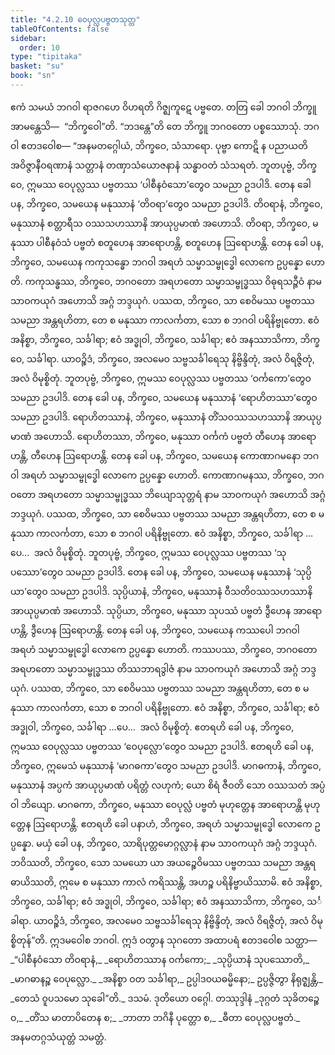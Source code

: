 ```yaml
---
title: "4.2.10 ဝေပုလ္လပဗ္ဗတသုတ္တ"
tableOfContents: false
sidebar:
  order: 10
type: "tipitaka"
basket: "su"
book: "sn"
---
```



<DynamicBreadcrumb />

<Division number="143" book="sn" e="ch" v="18" p="300">

<Paragraph number="885" book="sn">
ဧကံ သမယံ ဘဂဝါ ရာဇဂဟေ ဝိဟရတိ ဂိဇ္ဈကူဋေ ပဗ္ဗတေ. တတြ ခေါ ဘဂဝါ ဘိက္ခူ အာမန္တေသိ—  “ဘိက္ခဝေါ”တိ. “ဘဒန္တေ”တိ တေ ဘိက္ခူ ဘဂဝတော ပစ္စဿောသုံ. ဘဂဝါ ဧတဒဝေါစ—
</Paragraph>

<Paragraph number="886" book="sn">
“အနမတဂ္ဂေါယံ, ဘိက္ခဝေ, သံသာရော. ပုဗ္ဗာ ကောဋိ န ပညာယတိ အဝိဇ္ဇာနီဝရဏာနံ သတ္တာနံ တဏှာသံယောဇနာနံ သန္ဓာဝတံ သံသရတံ. ဘူတပုဗ္ဗံ, ဘိက္ခဝေ, ဣမဿ ဝေပုလ္လဿ ပဗ္ဗတဿ ‘ပါစီနဝံသော’တွေဝ သမညာ ဥဒပါဒိ. တေန ခေါ ပန, ဘိက္ခဝေ, သမယေန မနုဿာနံ ‘တိဝရာ’တွေဝ သမညာ ဥဒပါဒိ. တိဝရာနံ, ဘိက္ခဝေ, မနုဿာနံ စတ္တာရီသ ဝဿသဟဿာနိ အာယုပ္ပမာဏံ အဟောသိ. တိဝရာ, ဘိက္ခဝေ, မနုဿာ ပါစီနဝံသံ ပဗ္ဗတံ စတူဟေန အာရောဟန္တိ, စတူဟေန ဩရောဟန္တိ. တေန ခေါ ပန, ဘိက္ခဝေ, သမယေန ကကုသန္ဓော ဘဂဝါ အရဟံ သမ္မာသမ္ဗုဒ္ဓေါ လောကေ ဥပ္ပန္နော ဟောတိ. ကကုသန္ဓဿ, ဘိက္ခဝေ, ဘဂဝတော အရဟတော သမ္မာသမ္ဗုဒ္ဓဿ ဝိဓုရသဉ္ဇီဝံ နာမ သာဝကယုဂံ အဟောသိ အဂ္ဂံ ဘဒ္ဒယုဂံ. ပဿထ, ဘိက္ခဝေ, သာ စေဝိမဿ ပဗ္ဗတဿ သမညာ အန္တရဟိတာ, တေ စ မနုဿာ ကာလင်္ကတာ, သော စ ဘဂဝါ ပရိနိဗ္ဗုတော. ဧဝံ အနိစ္စာ, ဘိက္ခဝေ, သင်္ခါရာ; ဧဝံ အဒ္ဓုဝါ, ဘိက္ခဝေ, သင်္ခါရာ; ဧဝံ အနဿာသိကာ, ဘိက္ခဝေ, သင်္ခါရာ. ယာဝဉ္စိဒံ, ဘိက္ခဝေ, အလမေဝ သဗ္ဗသင်္ခါရေသု နိဗ္ဗိန္ဒိတုံ, အလံ ဝိရဇ္ဇိတုံ, အလံ ဝိမုစ္စိတုံ.
</Paragraph>

<Paragraph number="887" book="sn">
ဘူတပုဗ္ဗံ, ဘိက္ခဝေ, ဣမဿ ဝေပုလ္လဿ ပဗ္ဗတဿ ‘ဝင်္ကကော’တွေဝ သမညာ ဥဒပါဒိ. တေန ခေါ ပန, ဘိက္ခဝေ, သမယေန မနုဿာနံ ‘ရောဟိတဿာ’တွေဝ သမညာ ဥဒပါဒိ. ရောဟိတဿာနံ, ဘိက္ခဝေ, မနုဿာနံ တိံသဝဿသဟဿာနိ အာယုပ္ပမာဏံ အဟောသိ. ရောဟိတဿာ, ဘိက္ခဝေ, မနုဿာ ဝင်္ကကံ ပဗ္ဗတံ တီဟေန အာရောဟန္တိ, တီဟေန ဩရောဟန္တိ. တေန ခေါ ပန, ဘိက္ခဝေ, သမယေန ကောဏာဂမနော ဘဂဝါ အရဟံ သမ္မာသမ္ဗုဒ္ဓေါ လောကေ ဥပ္ပန္နော ဟောတိ. ကောဏာဂမနဿ, ဘိက္ခဝေ, ဘဂဝတော အရဟတော သမ္မာသမ္ဗုဒ္ဓဿ ဘိယျောသုတ္တရံ နာမ သာဝကယုဂံ အဟောသိ အဂ္ဂံ ဘဒ္ဒယုဂံ. ပဿထ, ဘိက္ခဝေ, သာ စေဝိမဿ ပဗ္ဗတဿ သမညာ အန္တရဟိတာ, တေ စ မနုဿာ ကာလင်္ကတာ, သော စ ဘဂဝါ ပရိနိဗ္ဗုတော. ဧဝံ အနိစ္စာ, ဘိက္ခဝေ, သင်္ခါရာ …ပေ…  အလံ ဝိမုစ္စိတုံ.
</Paragraph>

<Paragraph number="888" book="sn">
ဘူတပုဗ္ဗံ, ဘိက္ခဝေ, ဣမဿ ဝေပုလ္လဿ ပဗ္ဗတဿ ‘သုပဿော’တွေဝ သမညာ ဥဒပါဒိ. တေန ခေါ ပန, ဘိက္ခဝေ, သမယေန မနုဿာနံ ‘သုပ္ပိယာ’တွေဝ သမညာ ဥဒပါဒိ. သုပ္ပိယာနံ, ဘိက္ခဝေ, မနုဿာနံ ဝီသတိဝဿသဟဿာနိ အာယုပ္ပမာဏံ အဟောသိ. သုပ္ပိယာ, ဘိက္ခဝေ, မနုဿာ သုပဿံ ပဗ္ဗတံ ဒွီဟေန အာရောဟန္တိ, ဒွီဟေန ဩရောဟန္တိ. တေန ခေါ ပန, ဘိက္ခဝေ, သမယေန ကဿပေါ ဘဂဝါ အရဟံ သမ္မာသမ္ဗုဒ္ဓေါ လောကေ ဥပ္ပန္နော ဟောတိ. ကဿပဿ, ဘိက္ခဝေ, ဘဂဝတော အရဟတော သမ္မာသမ္ဗုဒ္ဓဿ တိဿဘာရဒွါဇံ နာမ သာဝကယုဂံ အဟောသိ အဂ္ဂံ ဘဒ္ဒယုဂံ. ပဿထ, ဘိက္ခဝေ, သာ စေဝိမဿ ပဗ္ဗတဿ သမညာ အန္တရဟိတာ, တေ စ မနုဿာ ကာလင်္ကတာ, သော စ ဘဂဝါ ပရိနိဗ္ဗုတော. ဧဝံ အနိစ္စာ, ဘိက္ခဝေ, သင်္ခါရာ; ဧဝံ အဒ္ဓုဝါ, ဘိက္ခဝေ, သင်္ခါရာ …ပေ…  အလံ ဝိမုစ္စိတုံ.
</Paragraph>

<Paragraph number="889" book="sn">
ဧတရဟိ ခေါ ပန, ဘိက္ခဝေ, ဣမဿ ဝေပုလ္လဿ ပဗ္ဗတဿ ‘ဝေပုလ္လော’တွေဝ သမညာ ဥဒပါဒိ. ဧတရဟိ ခေါ ပန, ဘိက္ခဝေ, ဣမေသံ မနုဿာနံ ‘မာဂဓကာ’တွေဝ သမညာ ဥဒပါဒိ. မာဂဓကာနံ, ဘိက္ခဝေ, မနုဿာနံ အပ္ပကံ အာယုပ္ပမာဏံ ပရိတ္တံ လဟုကံ; ယော စိရံ ဇီဝတိ သော ဝဿသတံ အပ္ပံ ဝါ ဘိယျော. မာဂဓကာ, ဘိက္ခဝေ, မနုဿာ ဝေပုလ္လံ ပဗ္ဗတံ မုဟုတ္တေန အာရောဟန္တိ မုဟုတ္တေန ဩရောဟန္တိ. ဧတရဟိ ခေါ ပနာဟံ, ဘိက္ခဝေ, အရဟံ သမ္မာသမ္ဗုဒ္ဓေါ လောကေ ဥပ္ပန္နော. မယှံ ခေါ ပန, ဘိက္ခဝေ, သာရိပုတ္တမောဂ္ဂလ္လာနံ နာမ သာဝကယုဂံ အဂ္ဂံ ဘဒ္ဒယုဂံ. ဘဝိဿတိ, ဘိက္ခဝေ, သော သမယော ယာ အယဉ္စေဝိမဿ ပဗ္ဗတဿ သမညာ အန္တရဓာယိဿတိ, ဣမေ စ မနုဿာ ကာလံ ကရိဿန္တိ, အဟဉ္စ ပရိနိဗ္ဗာယိဿာမိ. ဧဝံ အနိစ္စာ, ဘိက္ခဝေ, သင်္ခါရာ; ဧဝံ အဒ္ဓုဝါ, ဘိက္ခဝေ, သင်္ခါရာ; ဧဝံ အနဿာသိကာ, ဘိက္ခဝေ, သင်္ခါရာ. ယာဝဉ္စိဒံ, ဘိက္ခဝေ, အလမေဝ သဗ္ဗသင်္ခါရေသု နိဗ္ဗိန္ဒိတုံ, အလံ ဝိရဇ္ဇိတုံ, အလံ ဝိမုစ္စိတုန်”တိ.
</Paragraph>

<Paragraph number="890" book="sn">
ဣဒမဝေါစ ဘဂဝါ. ဣဒံ ဝတွာန သုဂတော အထာပရံ ဧတဒဝေါစ သတ္ထာ—
</Paragraph>

<Paragraph number="891" type="verses" book="sn">
_“ပါစီနဝံသော တိဝရာနံ,_  
_ရောဟိတဿာန ဝင်္ကကော;_  
_သုပ္ပိယာနံ သုပဿောတိ,_  
_မာဂဓာနဉ္စ ဝေပုလ္လော._  

</Paragraph>

<Paragraph number="892" book="sn">
_အနိစ္စာ ဝတ သင်္ခါရာ,_  
ဥပ္ပါဒဝယဓမ္မိနော;_  
ဥပ္ပဇ္ဇိတွာ နိရုဇ္ဈန္တိ,_  
_တေသံ ဝူပသမော သုခေါ”တိ._  


</Paragraph>
</Division>

<Paragraph number="893" type="center" book="sn">
ဒသမံ.



</Paragraph>

<Paragraph number="894" type="center" book="sn">
ဒုတိယော ဝဂ္ဂေါ.



</Paragraph>

<Paragraph number="895" type="center" book="sn">
တဿုဒ္ဒါနံ


</Paragraph>

<Paragraph number="896" type="verses" book="sn">
_ဒုဂ္ဂတံ သုခိတဉ္စေဝ,_  
_တိံသ မာတာပိတေန စ;_  
_ဘာတာ ဘဂိနီ ပုတ္တော စ,_  
_ဓီတာ ဝေပုလ္လပဗ္ဗတံ._  


</Paragraph>

<Paragraph number="897" type="center" book="sn">
အနမတဂ္ဂသံယုတ္တံ သမတ္တံ.
</Paragraph>